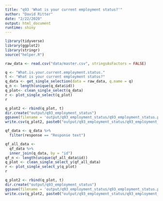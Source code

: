 ```yaml
---
title: "q93 'What is your current employment status?'"
author: "David Ritter"
date: "2/22/2020"
output: html_document
runtime: shiny
---
```


```r
library(tidyverse)
library(ggplot2)
library(stringr)
source("helper.R")
```

```r
raw_data <- read.csv("data/master.csv", stringsAsFactors = FALSE)
```

```r
q <- "What.is.your.current.employment.status."
t <- "What is your current employment status?"
q_data <- get_single_selection(data = raw_data, q.name = q)
q_n <- length(unique(q_data$id))
q_plot<- clean_single_select(q_data)
r <- plot_single_select(q_plot)
r
```


```r
q_plot2 <- rbind(q_plot, t)
dir.create("output/q93_employment_status")
ggsave(filename = 'output/q93_employment_status/q93_employment_status.png', plot = r, device = 'png')
write.csv(q_plot2, paste0("output/q93_employment_status/q93_employment_status_", q_n,".csv"), row.names=F)
```

```r
qf_data <- q_data %>%
  filter(response == "Response text")
```

```r
qf_all_data <- 
  qf_data %>%
  inner_join(q_data, by = "id")
qf_n <- length(unique(qf_all_data$id))
q_plot <- clean_single_select_y(qf_all_data)
r <- plot_single_select_y(q_plot)
r
```

```r
q_plot2 <- rbind(q_plot, t)
dir.create("output/q93_employment_status")
ggsave(filename = 'output/q93_employment_status/q93_employment_status.png', plot = r, device = 'png')
write.csv(q_plot2, paste0("output/q93_employment_status/q93_employment_status_", qf_n,".csv"), row.names=F)
```
